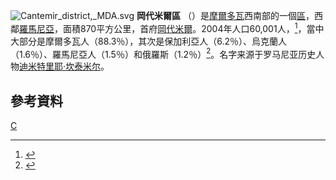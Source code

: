 [[File:Cantemir_district,_MDA.svg|right]]
'''岡代米爾區''' （{{lang-ro|raion}}）是[[摩爾多瓦|摩爾多瓦]]西南部的一個[[摩爾多瓦行政區劃|區]]，西鄰[[羅馬尼亞|羅馬尼亞]]，面積870平方公里，首府[[岡代米爾|岡代米爾]]。2004年人口60,001人，<ref>{{Cite web |url=http://www.statistica.md/recensamint/Toate%20recensaminteleRne_ro.xls |title=2004年人口普查 |accessdate=2011-03-10 |archive-date=2008-11-18 |archive-url=https://web.archive.org/web/20081118145747/http://www.statistica.md/recensamint/Toate%20recensaminteleRne_ro.xls |dead-url=yes }}</ref>，當中大部分是摩爾多瓦人（88.3％），其次是保加利亞人（6.2％）、烏克蘭人（1.6％）、羅馬尼亞人（1.5％）和俄羅斯（1.2％）<ref>{{Cite web |url=http://www.statistica.md/public/files/Recensamint/Recensamintul_populatiei/vol_1/6_Nationalitati_de_baza_ro.xls |title=存档副本 |accessdate=2011-03-10 |archive-date=2017-10-14 |archive-url=https://web.archive.org/web/20171014094305/http://www.statistica.md/public/files/Recensamint/Recensamintul_populatiei/vol_1/6_Nationalitati_de_baza_ro.xls |dead-url=no }}</ref>。名字来源于罗马尼亚历史人物[[迪米特里耶·坎泰米尔|迪米特里耶·坎泰米尔]]。

== 參考資料 ==
{{reflist|2}}

{{摩爾多瓦行政區劃}}
{{Authority control}}

[[Category:摩爾多瓦行政區劃|C]]
